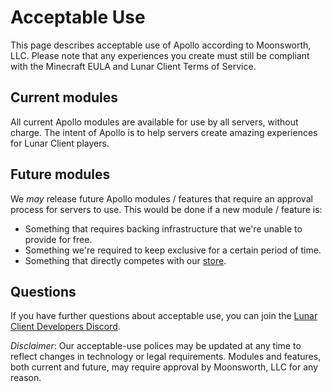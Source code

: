 
# Acceptable Use

<Callout type="warning" emoji="⚠️">
  This page describes acceptable use of Apollo according to Moonsworth, LLC. Please note that
  any experiences you create must still be compliant with the Minecraft EULA and Lunar Client Terms of Service.
</Callout>

## Current modules
All current Apollo modules are available for use by all servers, without charge. The intent of
Apollo is to help servers create amazing experiences for Lunar Client players.

## Future modules
We _may_ release future Apollo modules / features that require an approval process for servers
to use. This would be done if a new module / feature is:
  * Something that requires backing infrastructure that we're unable to provide for free.
  * Something we're required to keep exclusive for a certain period of time.
  * Something that directly competes with our [store](https://store.lunarclient.com).


## Questions
If you have further questions about acceptable use, you can join the [Lunar Client Developers Discord](https://lunarclient.dev/discord).


_Disclaimer_: Our acceptable-use polices may be updated at any time to reflect changes in technology or legal requirements. Modules and features, both current and future, may require approval by Moonsworth, LLC for any reason.
